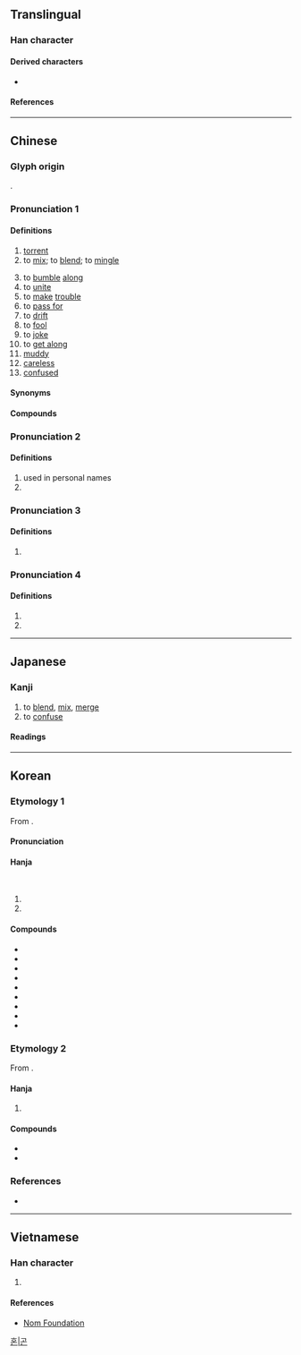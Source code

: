 {{also|渇}}
{{character info}}
==Translingual==

===Han character===
{{Han char|rn=85|rad=水|as=08|sn=11|four=36111|canj=EAPP|ids=⿰氵昆}}

====Derived characters====
* {{l|mul|[[𠽞]], [[𮭓]], [[𦹲]]}}

====References====
{{Han ref|kx=0632.140|dkj=17694|dj=1036.020|hdz=31648.090|uh=6DF7}}

----

==Chinese==
{{zh-forms}}

===Glyph origin===
{{Han etym}}
{{Han compound|ls=psc|水|昆|c1=s|c2=p|alt1=氵}}.

===Pronunciation 1===
{{zh-pron
|m=hùn,hún,hǔn,1na=Standard Chinese; Beijing dialect,2na=Standard Chinese, variant; Beijing dialect,3na=Standard Chinese, variant in Taiwan; Beijing dialect
|m-s=
|dg=хун3
|c=wan6
|c-t=
|g=
|h=pfs=
|j=
|md=hông
|mn=hūn/xm:hùn
|mn-t=hung6
|w=3hhun
|x=
|mc=y
|oc=y
|ma=y
|cat=v,a
}}{{attention|zh|hún is repeated below}}

====Definitions====
{{zh-hanzi}}

# [[torrent]]
# to [[mix]]; to [[blend]]; to [[mingle]]
#: {{zh-x|我 混 得{de} 不 好。|I don't mix well.}}
# to [[bumble]] [[along]]
# to [[unite]]
# to [[make]] [[trouble]]
# to [[pass for]]
# to [[drift]]
# to [[fool]]
# to [[joke]]
# to [[get along]]
# [[muddy]]
# [[careless]]
# [[confused]]

====Synonyms====
{{zh-dial}}

====Compounds====
{{zh-der|混亂|混血|一混湯子|二混子|含混|廝混|打混|打混葫蘆|摑混|攪混|流言混語|混一|混一口飯|混世魔王|混事|混人|混作|混俗和光|混元|混充|混入|混冥|混凝|混凝劑|混凝土|混吃混玩|混合|混合使用|混合層|混合林|混合比|混合物|混合疫苗|混合經濟|混合裁判|混合語|混合齒列|混同|混同江|混名|混和|混唚|混嚼舌根|混堂|混夷|混子|混家|混居|混帳|混帳東西|混帳話|混成|混戰|混打|混攪|混日子|混棍|混水|混水摸魚|混汞法|混沌|混沌世界|混淆|混淆不清|混淆是非|混淆視聽|混淆黑白|混淪|混混|混混兒|混混沌沌|混濁|混為一談|混然|混猜|混球|混球兒|混糖|混紡|混纏|混芒|混茫|混號|混蛋|混蟲|混血兒|混話|混說|混賴|混跡|混踐|混身|混造黑白|混錢|混雜|混音|混頭混腦|混飯吃|混鬧|營混子|玄混|玉石混淆|白混|矇混|老混忘|胡廝混|胡拉混扯|胡掄混鬧|胡混|舉世混濁|蒙混|阿混|香水混堂|鬼混|魚目混珠|魚龍混雜|黑白混淆|龍蛇混雜}}

===Pronunciation 2===
{{zh-pron
|m=hún
|cat=pn,a
}}

====Definitions====
{{zh-hanzi}}

# used in personal names
# {{zh-alt-form|渾}}

===Pronunciation 3===
{{zh-pron
|m=gǔn
|c=gwan2
|h=pfs=
|md=
|mn=
|w=
|cat=a
}}

====Definitions====
{{zh-hanzi}}

# {{zh-only|混混|alternative form of [[滾滾]]; rolling along|tr=gǔngǔn}}

===Pronunciation 4===
{{zh-pron
|m=kūn
|cat=pn
}}

====Definitions====
{{zh-hanzi}}

# {{zh-used in|混夷}}
# {{zh-alt-form|崑}}
{{zh-cat|Elementary}}

----

==Japanese==

===Kanji===
{{ja-kanji|grade=5|rs=水08}}

# to [[blend]], [[mix]], [[merge]]
# to [[confuse]]

====Readings====
{{ja-readings
|goon=こん, ごん
|kanon=こん
|kun=ま-ぜる, ま-じる, ま-ざる, こ-む
}}

----

==Korean==

===Etymology 1===
From {{der|ko|ltc|-}} {{ltc-l|混}}. 

{{collapse|
* {{hanja-dongguk|ᅘᅩᆫ〯|hhwǒn}}
* {{hanja-hunmong|혼〯|hwǒn|雜語#하01A}}
|Historical readings
|bg=#FFFFFF}}

====Pronunciation====
{{ko-hanja-pron|혼|ɸʷo̞ːn|alt=y}}

====Hanja====
{{ko-hanja-search}}
{{ko-hanja|[[섞다|섞을]]|혼}}<br>
{{ko-hanja|[[흐리다|흐릴]]|혼}}

# {{hanja form of|혼|[[mix]]; [[confuse]]; [[blend]]}}
# {{hanja form of|혼|[[turbid]]; [[unclear]]; [[confuse]]}}

====Compounds====
{{der-top3|Compounds}}
* {{ko-l|혼란|[[confusion]]; [[disorder]]; [[chaos]]|混亂}}
* {{ko-l|혼선|[[crossed line]]; [[confusion]]|混線}}
* {{ko-l|혼돈|[[chaos]]; [[confusion]]|[[混沌]]/[[渾沌]]}}
* {{ko-l|혼탁|being [[turbid]]|[[混濁]]/[[溷濁]]/[[渾濁]]}}
* {{ko-l|혼잡|[[confusion]], traffic [[congestion]]|混雜}}
* {{ko-l|혼동|[[confusion]], [[mixing up]]|混同}}
* {{ko-l|혼용|[[mixed]] [[use]]|混用}}
* {{ko-l|혼합|[[mixture]]|混合}}
* {{ko-l|혼혈|[[mixed]] race|混血}}
{{der-bottom}}

===Etymology 2===
From {{der|ko|ltc|-}} {{ltc-l|混|tr=kuən}}.

{{collapse|
* {{hanja-dongguk|곤|kwon}}
|Historical readings
|bg=#FFFFFF}}

====Hanja====
{{ko-hanja|[[오랑캐]] [[이름]]|곤}}

# {{hanja form of|곤|a [[barbarian]]}}

====Compounds====
{{der-top|Compounds}}
* {{ko-l|^[[곤이]]|[[tribe]]s west of ancient China|混夷}}
* {{ko-l|곤이태의|混夷駾矣}}
{{der-bottom}}

===References===
* {{R:hanjadoc|6085}}

[[Category:Hanja readings|혼|곤]]

----

==Vietnamese==

===Han character===
{{vi-readings|reading=hổn, hộn, hỗn, xổn, cổn, hỏn|rs=水08}}

# {{rfdef|vi|sort=水08}}

====References====
* [http://nomfoundation.org/common/nom_details.php?codepoint=6DF7 Nom Foundation]